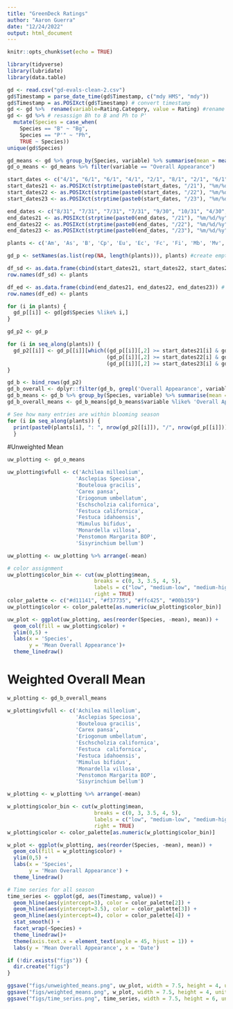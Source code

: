 ```yaml
---
title: "GreenDeck Ratings"
author: "Aaron Guerra"
date: "12/24/2022"
output: html_document
---
```


```r
knitr::opts_chunk$set(echo = TRUE)

```

```r
library(tidyverse)
library(lubridate)
library(data.table)
```

```r
gd <- read.csv("gd-evals-clean-2.csv")
gd$Timestamp = parse_date_time(gd$Timestamp, c("mdy HMS", "mdy"))
gd$Timestamp = as.POSIXct(gd$Timestamp) # convert timestamp
gd <- gd %>%  rename(variable=Rating.Category, value = Rating) #rename variables
gd <- gd %>% # resassign Bh to B and Ph to P'
  mutate(Species = case_when(
    Species == "B" ~ "Bg",
    Species == "P'" ~ "Ph",
    TRUE ~ Species))
unique(gd$Species)
```

```r
gd_means <- gd %>% group_by(Species, variable) %>% summarise(mean = mean(value,na.rm = TRUE))
gd_o_means <- gd_means %>% filter(variable == "Overall Appearance")
```

```r
start_dates <- c("4/1", "6/1", "6/1", "4/1", "2/1", "8/1", "2/1", "6/1", "3/1", "6/1", "5/1", "3/1")
start_dates21 <- as.POSIXct(strptime(paste0(start_dates, "/21"), "%m/%d/%y"))
start_dates22 <- as.POSIXct(strptime(paste0(start_dates, "/22"), "%m/%d/%y"))
start_dates23 <- as.POSIXct(strptime(paste0(start_dates, "/23"), "%m/%d/%y"))

end_dates <- c("8/31", "7/31", "7/31", "7/31", "9/30", "10/31", "4/30", "7/31", "8/31", "8/31", "7/31", "5/31")
end_dates21 <- as.POSIXct(strptime(paste0(end_dates, "/21"), "%m/%d/%y"))
end_dates22 <- as.POSIXct(strptime(paste0(end_dates, "/22"), "%m/%d/%y"))
end_dates23 <- as.POSIXct(strptime(paste0(end_dates, "/23"), "%m/%d/%y"))

plants <- c('Am', 'As', 'B', 'Cp', 'Eu', 'Ec', 'Fc', 'Fi', 'Mb', 'Mv', 'P', 'Sb') 

gd_p <- setNames(as.list(rep(NA, length(plants))), plants) #create empty df with keys = plant names

df_sd <- as.data.frame(cbind(start_dates21, start_dates22, start_dates23)) #start date
row.names(df_sd) <- plants

df_ed <- as.data.frame(cbind(end_dates21, end_dates22, end_dates23)) # end date
row.names(df_ed) <- plants

for (i in plants) {
  gd_p[[i]] <- gd[gd$Species %like% i,]
}

gd_p2 <- gd_p

for (i in seq_along(plants)) {
  gd_p2[[i]] <- gd_p[[i]][which((gd_p[[i]][,2] >= start_dates21[i] & gd_p[[i]][,2] <= end_dates21[i]) |
                                (gd_p[[i]][,2] >= start_dates22[i] & gd_p[[i]][,2] <= end_dates22[i]) |
                                (gd_p[[i]][,2] >= start_dates23[i] & gd_p[[i]][,2] <= end_dates23[i]) ), ]
}

gd_b <- bind_rows(gd_p2)
gd_b_overall <- dplyr::filter(gd_b, grepl('Overall Appearance', variable))
gd_b_means <- gd_b %>% group_by(Species, variable) %>% summarise(mean = mean(value,na.rm = TRUE))
gd_b_overall_means <- gd_b_means[gd_b_means$variable %like% 'Overall Appearance',]
```

```R
# See how many entries are within blooming season 
for (i in seq_along(plants)) {
  print(paste0(plants[i], ": ", nrow(gd_p2[[i]]), "/", nrow(gd_p[[i]])))
  }
```

#Unweighted Mean
```r
uw_plotting <- gd_o_means

uw_plotting$vfull <- c('Achilea milleolium', 
                      'Asclepias Speciosa',
                      'Bouteloua gracilis',
                      'Carex pansa',
                      'Eriogonum umbellatum',
                      'Eschscholzia californica',
                      'Festuca californica',
                      'Festuca idahoensis',
                      'Mimulus bifidus',
                      'Monardella villosa',
                      'Penstomon Margarita BOP',
                      'Sisyrinchium bellum')

uw_plotting <- uw_plotting %>% arrange(-mean)

# color assignment
uw_plotting$color_bin <- cut(uw_plotting$mean,
                            breaks = c(0, 3, 3.5, 4, 5),
                            labels = c("low", "medium-low", "medium-high", "high"),
                            right = TRUE)
color_palette <- c("#d11141", "#f37735", "#ffc425", "#00b159")
uw_plotting$color <- color_palette[as.numeric(uw_plotting$color_bin)]

uw_plot <- ggplot(uw_plotting, aes(reorder(Species, -mean), mean)) +
  geom_col(fill = uw_plotting$color) +
  ylim(0,5) +
  labs(x = 'Species',
       y = 'Mean Overall Appearance')+
  theme_linedraw()

```

# Weighted Overall Mean
```r
w_plotting <- gd_b_overall_means

w_plotting$vfull <- c('Achilea milleolium', 
                      'Asclepias Speciosa',
                      'Bouteloua gracilis',
                      'Carex pansa',
                      'Eriogonum umbellatum',
                      'Eschscholzia californica',
                      'Festuca  californica',
                      'Festuca idahoensis',
                      'Mimulus bifidus',
                      'Monardella villosa',
                      'Penstomon Margarita BOP',
                      'Sisyrinchium bellum')

w_plotting <- w_plotting %>% arrange(-mean)

w_plotting$color_bin <- cut(w_plotting$mean,
                            breaks = c(0, 3, 3.5, 4, 5),
                            labels = c("low", "medium-low", "medium-high", "high"),
                            right = TRUE)
w_plotting$color <- color_palette[as.numeric(w_plotting$color_bin)]

w_plot <- ggplot(w_plotting, aes(reorder(Species, -mean), mean)) +
  geom_col(fill = w_plotting$color) +
  ylim(0,5) +
  labs(x = 'Species',
       y = 'Mean Overall Appearance') +
  theme_linedraw()

```

```r
# Time series for all season
time_series <- ggplot(gd, aes(Timestamp, value)) +
  geom_hline(aes(yintercept=3), color = color_palette[2]) +
  geom_hline(aes(yintercept=3.5), color = color_palette[3]) +
  geom_hline(aes(yintercept=4), color = color_palette[4]) +
  stat_smooth() +
  facet_wrap(~Species) +
  theme_linedraw()+
  theme(axis.text.x = element_text(angle = 45, hjust = 1)) +
  labs(y = 'Mean Overall Appearance', x = 'Date')
```

```r
if (!dir.exists("figs")) {
  dir.create("figs")
}

ggsave("figs/unweighted_means.png", uw_plot, width = 7.5, height = 4, units = 'in')
ggsave("figs/weighted_means.png", w_plot, width = 7.5, height = 4, units = 'in')
ggsave("figs/time_series.png", time_series, width = 7.5, height = 6, units = 'in')
```
